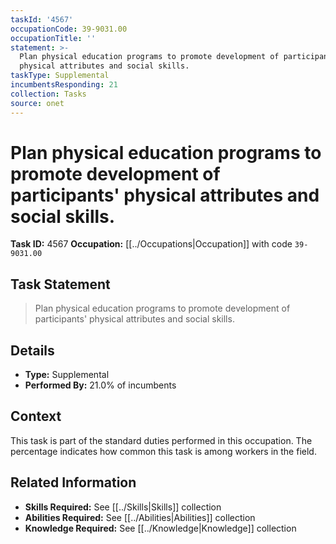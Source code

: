 ```yaml
---
taskId: '4567'
occupationCode: 39-9031.00
occupationTitle: ''
statement: >-
  Plan physical education programs to promote development of participants'
  physical attributes and social skills.
taskType: Supplemental
incumbentsResponding: 21
collection: Tasks
source: onet
---
```

# Plan physical education programs to promote development of participants' physical attributes and social skills.

**Task ID:** 4567
**Occupation:** [[../Occupations|Occupation]] with code `39-9031.00`

## Task Statement

> Plan physical education programs to promote development of participants' physical attributes and social skills.

## Details

- **Type:** Supplemental
- **Performed By:** 21.0% of incumbents

## Context

This task is part of the standard duties performed in this occupation. The percentage indicates how common this task is among workers in the field.

## Related Information

- **Skills Required:** See [[../Skills|Skills]] collection
- **Abilities Required:** See [[../Abilities|Abilities]] collection
- **Knowledge Required:** See [[../Knowledge|Knowledge]] collection
